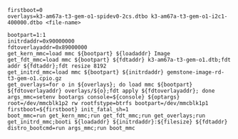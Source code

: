 ```
firstboot=0
overlays=k3-am67a-t3-gem-o1-spidev0-2cs.dtbo k3-am67a-t3-gem-o1-i2c1-400000.dtbo <file-name>

bootpart=1:1
initrdaddr=0x90000000
fdtoverlayaddr=0x89000000
get_kern_mmc=load mmc ${bootpart} ${loadaddr} Image
get_fdt_mmc=load mmc ${bootpart} ${fdtaddr} k3-am67a-t3-gem-o1.dtb;fdt addr ${fdtaddr};fdt resize 8192
get_initrd_mmc=load mmc ${bootpart} ${initrdaddr} gemstone-image-rd-t3-gem-o1.cpio.gz
get_overlays=for o in ${overlays}; do load mmc ${bootpart} ${fdtoverlayaddr} overlays/${o};fdt apply ${fdtoverlayaddr}; done
args_mmc=setenv bootargs console=${console} ${optargs} root=/dev/mmcblk1p2 rw rootfstype=btrfs bootpart=/dev/mmcblk1p1 firstboot=${firstboot} init_fatal_sh=1
boot_mmc=run get_kern_mmc;run get_fdt_mmc;run get_overlays;run get_initrd_mmc;booti ${loadaddr} ${initrdaddr}:${filesize} ${fdtaddr}
distro_bootcmd=run args_mmc;run boot_mmc
```
